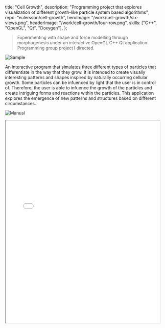   title: "Cell Growth",
  description:
    "Programming project that explores visualization of different growth-like particle system based algorithms",
  repo: "eulersson/cell-growth",
  heroImage: "/work/cell-growth/six-views.png",
  headerImage: "/work/cell-growth/four-row.png",
  skills: ["C++", "OpenGL", "Qt", "Doxygen"],
};

> Experimenting with shape and force modelling through morphogenesis under an
> interactive OpenGL C++ Qt application. Programming group project I directed.

![Sample](/work/cell-growth/six-views-dark.jpg)

An interactive program that simulates three different types of particles that
differentiate in the way that they grow. It is intended to create visually
interesting patterns and shapes inspired by naturally occurring cellular growth.
Some particles can be infuenced by light that the user is in control of.
Therefore, the user is able to infuence the growth of the particles and create
intriguing forms and reactions within the particles. This application explores
the emergence of new patterns and structures based on different circumstances.

<VideoEmbed src="https://player.vimeo.com/video/220070559" />

![Manual]()

<iframe
  src="/work/cell-growth/user-manual.pdf"
  width="100%"
  height="660px"
  style={{ maxWidth: "450px", margin: "auto" }}
></iframe>
